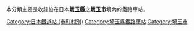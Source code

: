 本分類主要是收錄位在日本'''[[埼玉縣|埼玉縣]]'''之'''[[埼玉市|埼玉市]]'''境內的鐵路車站。
{{Commonscat|Train stations in Saitama city}}
[[Category:日本鐵道站_(市町村別)|Category:日本鐵道站 (市町村別)]]
[[Category:埼玉縣鐵路車站|Category:埼玉縣鐵路車站]]
[[Category:埼玉市|Category:埼玉市]]